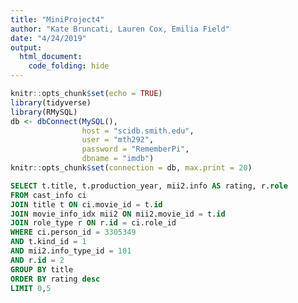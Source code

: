 ```yaml
---
title: "MiniProject4"
author: "Kate Bruncati, Lauren Cox, Emilia Field"
date: "4/24/2019"
output: 
  html_document:
    code_folding: hide
---
```


```r
knitr::opts_chunk$set(echo = TRUE)
library(tidyverse)
library(RMySQL)
db <- dbConnect(MySQL(), 
                host = "scidb.smith.edu", 
                user = "mth292", 
                password = "RememberPi", 
                dbname = "imdb")
knitr::opts_chunk$set(connection = db, max.print = 20)
```

```sql
SELECT t.title, t.production_year, mii2.info AS rating, r.role
FROM cast_info ci
JOIN title t ON ci.movie_id = t.id
JOIN movie_info_idx mii2 ON mii2.movie_id = t.id
JOIN role_type r ON r.id = ci.role_id
WHERE ci.person_id = 3305349
AND t.kind_id = 1
AND mii2.info_type_id = 101
AND r.id = 2
GROUP BY title
ORDER BY rating desc
LIMIT 0,5
```

